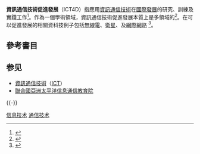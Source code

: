 {{noteTA
|T=zh-hans:信息通信技术促进发展; zh-hant:資訊通訊技術促進發展;
|G1=IT
|G2=Communication
}}
{{expand|time=2015-11-15T20:38:47+00:00}}
{{refimprove|time=2015-11-15T20:38:47+00:00}}
'''資訊通信技術促進發展'''（ICT4D）指應用[[資訊通信技術|資訊通信技術]]在[[國際發展|國際發展]]的研究、訓練及實踐工作<ref name="Heeks2009">{{cite web|last=Heeks|first=Richard|title=The ICT4D 2.0 Manifesto: Where Next for ICTs and International Development?|url=http://www.oecd.org/ict/4d/43602651.pdf|publisher=Development Informatics Group, Institute for Development Policy and Management|access-date=2015-11-15|archive-date=2019-02-19|archive-url=https://web.archive.org/web/20190219000255/https://www.oecd.org/ict/4d/43602651.pdf|dead-url=no}}</ref>。作為一個學術領域，資訊通信技術促進發展本質上是多領域的<ref name="Unwin2009">{{cite book|author=P. T. H. Unwin|title=ICT4D: Information and Communication Technology for Development|url=http://books.google.com/books?id=8WMjHA6nkpAC|date=9 February 2009|publisher=Cambridge University Press|language=en|isbn=978-0-521-71236-1|page=3|quote="The field of ICT4D is inherently multidisciplinary. ...}}</ref>。在可以促進發展的相關資科技例子包括[[無線電|無線電]]、[[衛星|衛星]]、及[[網際網路|網際網路]]
<ref name="PannuTomar2010">{{cite book|author1=Parveen Pannu|author2=Yuki Azaad Tomar|title=ICT4D Information Communication Technology for Development|url=http://books.google.com/books?id=_4lnmwGUZKQC|date=1 January 2010|publisher=I. K. International Pvt Ltd|language=en|isbn=978-93-80578-09-5}}</ref>。

==參考書目==
{{reflist}}

== 参见 ==
* [[資訊通信技術|資訊通信技術]]（[[ICT|ICT]]）
* [[聯合國亞洲太平洋信息通信教育院|聯合國亞洲太平洋信息通信教育院]]
{{-}}

[[Category:信息技术|]]
[[Category:通信技术|]]